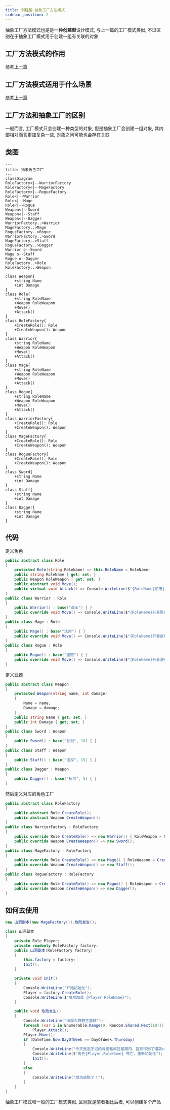 ```yaml
---
title: 创建型-抽象工厂方法模式
sidebar_position: 2
---
```


抽象工厂方法模式也是是一种**创建型**设计模式, 与上一篇的工厂模式类似, 不过区别在于抽象工厂模式用于创建一组有关联的对象

## 工厂方法模式的作用

[参考上一篇](./Factory#工厂方法模式的作用)

## 工厂方法模式适用于什么场景

[参考上一篇](./Factory#工厂方法模式适用于什么场景)

## 工厂方法和抽象工厂的区别

一般而言, 工厂模式只会创建一种类型的对象, 但是抽象工厂会创建一组对象, 其内部相对而言更加复杂一些, 对象之间可能也会存在关联

## 类图

```mermaid
---
title: 抽象角色工厂
---
classDiagram
RoleFactory<|--WarriorFactory
RoleFactory<|--MageFactory
RoleFactory<|--RogueFactory
Role<|--Warrior
Role<|--Mage
Role<|--Rogue
Weapon<|--Sword
Weapon<|--Staff
Weapon<|--Dagger
WarriorFactory..>Warrior
MageFactory..>Mage
RogueFactory..>Rogue
WarriorFactory..>Sword
MageFactory..>Staff
RogueFactory..>Dagger
Warrior o--Sword
Mage o--Staff
Rogue o--Dagger
RoleFactory..>Role
RoleFactory..>Weapon

class Weapon{
    +string Name
    +int Damage
}
class Role{
    +string RoleName
    +Weapon RoleWeapon
    +Move()
    +Attack()
}
class RoleFactory{
    +CreateRole(): Role
    +CreateWeapon(): Weapon
}
class Warrior{
    +string RoleName
    +Weapon RoleWeapon
    +Move()
    +Attack()
}
class Mage{
    +string RoleName
    +Weapon RoleWeapon
    +Move()
    +Attack()
}
class Rogue{
    +string RoleName
    +Weapon RoleWeapon
    +Move()
    +Attack()
}
class WarriorFactory{
    +CreateRole(): Role
    +CreateWeapon(): Weapon
}
class MageFactory{
    +CreateRole(): Role
    +CreateWeapon(): Weapon
}
class RogueFactory{
    +CreateRole(): Role
    +CreateWeapon(): Weapon
}
class Sword{
    +string Name
    +int Damage
}
class Staff{
    +string Name
    +int Damage
}
class Dagger{
    +string Name
    +int Damage
}
```

## 代码

定义角色

```csharp
public abstract class Role
{
    protected Role(string RoleName) => this.RoleName = RoleName;
    public string RoleName { get; set; }
    public Weapon RoleWeapon { get; set; }
    public abstract void Move();
    public virtual void Attack() => Console.WriteLine($"{RoleName}使用{RoleWeapon.Name}进行攻击, 造成{RoleWeapon.Damage}点伤害");
}
public class Warrior : Role
{
    public Warrior() : base("战士") { }
    public override void Move() => Console.WriteLine($"{RoleName}开着野蛮冲锋跑路");
}
public class Mage : Role
{
    public Mage() : base("法师") { }
    public override void Move() => Console.WriteLine($"{RoleName}开着疾风术跑路");
}
public class Rogue : Role
{
    public Rogue() : base("盗贼") { }
    public override void Move() => Console.WriteLine($"{RoleName}开着潜行跑路");
}
```

定义武器

```csharp
public abstract class Weapon
{
    protected Weapon(string name, int damage)
    {
        Name = name;
        Damage = damage;
    }
    public string Name { get; set; }
    public int Damage { get; set; }
}
public class Sword : Weapon
{
    public Sword() : base("长剑", 10) { }
}
public class Staff : Weapon
{
    public Staff() : base("法杖", 15) { }
}
public class Dagger : Weapon
{
    public Dagger() : base("短剑", 5) { }
}
```

然后定义对应的角色工厂

```csharp
public abstract class RoleFactory
{
    public abstract Role CreateRole();
    public abstract Weapon CreateWeapon();
}
public class WarriorFactory : RoleFactory
{
    public override Role CreateRole() => new Warrior() { RoleWeapon = CreateWeapon() };
    public override Weapon CreateWeapon() => new Sword();
}
public class MageFactory : RoleFactory
{
    public override Role CreateRole() => new Mage() { RoleWeapon = CreateWeapon() };
    public override Weapon CreateWeapon() => new Staff();
}
public class RogueFactory : RoleFactory
{
    public override Role CreateRole() => new Rogue() { RoleWeapon = CreateWeapon() };
    public override Weapon CreateWeapon() => new Dagger();
}
```

## 如何去使用

```csharp
new 山洞副本(new MageFactory()).危险发生();

class 山洞副本
{
    private Role Player;
    private readonly RoleFactory factory;
    public 山洞副本(RoleFactory factory)
    {
        this.factory = factory;
        Init();
    }

    private void Init()
    {
        Console.WriteLine("开始初始化");
        Player = factory.CreateRole();
        Console.WriteLine($"成功加载 {Player.RoleName}");
    }

    public void 危险发生()
    {
        Console.WriteLine("出现大群野生篮球");
        foreach (var i in Enumerable.Range(0, Random.Shared.Next(10)))
            Player.Attack();
        Player.Move();
        if (DateTime.Now.DayOfWeek == DayOfWeek.Thursday)
        {
            Console.WriteLine("今天是逃不过的肯德基疯狂星期四，篮球得到了唱跳rap的buff加成");
            Console.WriteLine($"角色{Player.RoleName} 死亡，重新初始化");
            Init();
        }
        else
        {
            Console.WriteLine("成功逃脱了！");
        }
    }
}
```

抽象工厂模式和一般的工厂模式类似, 区别就是前者相比后者, 可以创建多个产品
